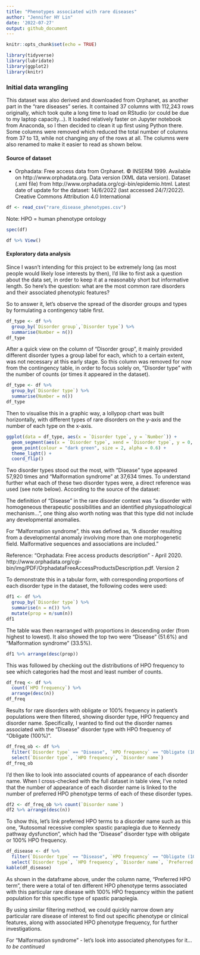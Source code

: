 ```yaml
---
title: "Phenotypes associated with rare diseases"
author: "Jennifer HY Lin"
date: '2022-07-27'
output: github_document
---
```


```r
knitr::opts_chunk$set(echo = TRUE)
```

```r
library(tidyverse)
library(lubridate)
library(ggplot2)
library(knitr)
```

### Initial data wrangling 
This dataset was also derived and downloaded from Orphanet, as another part in the "rare diseases" series. It contained 37 columns with 112,243 rows originally, which took quite a long time to load on RStudio (or could be due to my laptop capacity...). It loaded relatively faster on Jupyter notebook from Anaconda, so I then decided to clean it up first using Python there. Some columns were removed which reduced the total number of columns from 37 to 13, while not changing any of the rows at all. The columns were also renamed to make it easier to read as shown below.

#### Source of dataset
* Orphadata: Free access data from Orphanet. 
© INSERM 1999. Available on http://www.orphadata.org. Data version (XML data version).
Dataset (.xml file) from http://www.orphadata.org/cgi-bin/epidemio.html.
Latest date of update for the dataset: 14/6/2022 (last accessed 24/7/2022).
Creative Commons Attribution 4.0 International

```r
df <- read_csv("rare_disease_phenotypes.csv")
```

Note: HPO = human phenotype ontology

```r
spec(df)
```

```r
df %>% View()
```
#### Exploratory data analysis
Since I wasn't intending for this project to be extremely long (as most people would likely lose interests by then), I'd like to first ask a question about the data set, in order to keep it at a reasonably short but informative length. So here's the question: what are the most common rare disorders and their associated phenotypic features?

So to answer it, let's observe the spread of the disorder groups and types by formulating a contingency table first.
```r
df_type <- df %>% 
  group_by(`Disorder group`,`Disorder type`) %>% 
  summarise(Number = n())
df_type
```
After a quick view on the column of "Disorder group", it mainly provided different disorder types a group label for each, which to a certain extent, was not necessary at this early stage. So this column was removed for now from the contingency table, in order to focus solely on, "Disorder type" with the number of counts (or times it appeared in the dataset).
```r
df_type <- df %>% 
  group_by(`Disorder type`) %>% 
  summarise(Number = n())
df_type
```
Then to visualise this in a graphic way, a lollypop chart was built horizontally, with different types of rare disorders on the y-axis and the number of each type on the x-axis.

```r
ggplot(data = df_type, aes(x = `Disorder type`, y = `Number`)) +
  geom_segment(aes(x = `Disorder type`, xend = `Disorder type`, y = 0, yend = `Number`), colour = "dark blue") +
  geom_point(colour = "dark green", size = 2, alpha = 0.6) +
  theme_light() +
  coord_flip() 
```

Two disorder types stood out the most, with "Disease" type appeared 57,920 times and "Malformation syndrome" at 37,634 times. To understand further what each of these two disorder types were, a direct reference was used (see note below). According to the source of the dataset:

The definition of "Disease" in the rare disorder context was "a disorder with homogeneous therapeutic possibilities and an identified physiopathological mechanism...", one thing also worth noting was that this type did not include any developmental anomalies.

For "Malformation syndrome", this was defined as, "A disorder resulting from a developmental anomaly involving more than one morphogenetic field. Malformative sequences and associations are included."

Reference: 
"Orphadata: Free access products description" - April 2020. http://www.orphadata.org/cgi-bin/img/PDF/OrphadataFreeAccessProductsDescription.pdf.
Version 2

To demonstrate this in a tabular form, with corresponding proportions of each disorder type in the dataset, the following codes were used:
```r
df1 <- df %>% 
  group_by(`Disorder type`) %>% 
  summarise(n = n()) %>% 
  mutate(prop = n/sum(n))
df1
```
The table was then rearranged with proportions in descending order (from highest to lowest). It also showed the top two were "Disease" (51.6%) and "Malformation syndrome" (33.5%).
```r
df1 %>% arrange(desc(prop))
```
This was followed by checking out the distributions of HPO frequency to see which categories had the most and least number of counts.
```r
df_freq <- df %>% 
  count(`HPO frequency`) %>% 
  arrange(desc(n))
df_freq
```
Results for rare disorders with obligate or 100% frequency in patient's populations were then filtered, showing disorder type, HPO frequency and disorder name. Specifically, I wanted to find out the disorder names associated with the "Disease" disorder type with HPO frequency of "Obligate (100%)".
```r
df_freq_ob <- df %>% 
  filter(`Disorder type` == "Disease", `HPO frequency` == "Obligate (100%)") %>% 
  select(`Disorder type`, `HPO frequency`, `Disorder name`)
df_freq_ob
```
I'd then like to look into associated counts of appearance of each disorder name. When I cross-checked with the full dataset in table view, I've noted that the number of appearance of each disorder name is linked to the number of preferred HPO phenotype terms of each of these disorder types. 
```r
df2 <- df_freq_ob %>% count(`Disorder name`)
df2 %>% arrange(desc(n))
```
To show this, let's link preferred HPO terms to a disorder name such as this one, "Autosomal recessive complex spastic paraplegia due to Kennedy pathway dysfunction", which had the "Disease" disorder type with obligate or 100% HPO frequency.
```r
df_disease <- df %>% 
  filter(`Disorder type` == "Disease", `HPO frequency` == "Obligate (100%)", `Disorder name` == "Autosomal recessive complex spastic paraplegia due to Kennedy pathway dysfunction") %>% 
  select(`Disorder type`, `HPO frequency`, `Disorder name`, `Preferred HPO term`)
kable(df_disease)
```
As shown in the dataframe above, under the column name, "Preferred HPO term", there were a total of ten different HPO phenotype terms associated with this particular rare disease with 100% HPO frequency within the patient population for this specific type of spastic paraplegia.

By using similar filtering method, we could quickly narrow down any particular rare disease of interest to find out specific phenotype or clinical features, along with associated HPO phenotype frequency, for further investigations.

For "Malformation syndrome" - let's look into associated phenotypes for it... *to be continued*